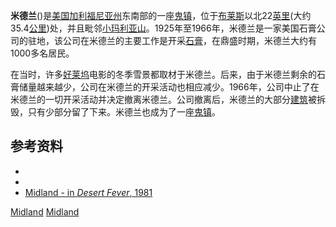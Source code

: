 {{noteTA
|1=zh-tw:密德蘭;zh-cn:米德兰
|2=zh-cn:县; zh-tw:郡; zh-hk:縣;
|3=zh-cn:里弗赛德; zh-tw:河濱; zh-hk:河邊;
}}
{{Infobox settlement
|name                     = 米德兰
|official_name            = 
|settlement_type          = [[鬼镇|鬼镇]]
|nickname                 = 
|motto                    = 

<!-- Images -->
|image_skyline            = 
|imagesize                = 
|image_caption            = 
|image_flag               = 
|image_seal               = 

<!-- Maps -->
|pushpin_map              = USA California
|pushpin_label_position   = left<!-- the position of the pushpin label: left, right, top, bottom, none -->
|pushpin_map_caption      = 米德兰在加利福尼亚州的位置
|pushpin_mapsize          =
|image_map                = 
|map_caption              = Location within Riverside county
|image_map1               = 
|mapsize1                 = 
|map_caption1             = 

<!-- Location -->
|subdivision_type         = [[List_of_sovereign_states|国家]]
|subdivision_name         = [[美国|美国]]
|subdivision_type1        = [[美国州份|州]]
|subdivision_name1        = [[加利福尼亚|加利福尼亚]]
|subdivision_type2        = [[县|县]]
|subdivision_name2        = [[里弗赛德县|里弗赛德县]]

<!-- General information -->
|timezone                 = PST
|utc_offset               = -8
|timezone_DST             = PDT
|utc_offset_DST           = -7
|elevation_footnotes      = 
|elevation_ft             = 
|coordinates_display      = inline,title
|coordinates_type         = type:city_region:US-CA_source:GNIS-enwiki
|latd = 33|latm = 51 |lats = 40|latNS = N
|longd = 114|longm = 48|longs = 08|longEW = W

<!-- Area/postal codes & others -->
|postal_code_type         = 
|postal_code              = 
|area_code                = 
|blank_name               = 
|blank_info               = 
|blank1_name              = 
|blank1_info              = 
|website                  = 
|footnotes                = 
}}
'''米德兰'''({{lang-en|'''Midland, California'''}})是[[美国|美国]][[加利福尼亚州|加利福尼亚州]]东南部的一座[[鬼镇|鬼镇]]，位于[[布莱斯_(诺森伯兰郡)|布莱斯]]以北22[[英里|英里]](大约35.4[[公里|公里]])处，并且毗邻[[小玛利亚山|小玛利亚山]]。1925年至1966年，米德兰是一家美国石膏公司的驻地，该公司在米德兰的主要工作是开采[[石膏|石膏]]，在鼎盛时期，米德兰大约有1000多名居民。

在当时，许多[[好莱坞|好莱坞]]电影的冬季雪景都取材于米德兰。后来，由于米德兰剩余的石膏储量越来越少，公司在米德兰的开采活动也相应减少。1966年，公司中止了在米德兰的一切开采活动并决定撤离米德兰。公司撤离后，米德兰的大部分[[建筑|建筑]]被拆毁，只有少部分留了下来。米德兰也成为了一座[[鬼镇|鬼镇]]。

==参考资料==
*{{cite news |title= Don't Go To Midland---It's Gone |url= http://www.designbycandy.com/personal/gone.htm |publisher= The Los Angeles Times |first= Charles |last= Hillinger |date= November 2, 1970 |accessdate= 2010-05-30 |archive-date= 2007-03-05 |archive-url= https://web.archive.org/web/20070305000244/http://www.designbycandy.com/personal/gone.htm |dead-url= no }}
*{{cite news  |title= Midland  |url= http://ludb.clui.org/ex/i/CA4920/  |publisher= The Center for Land Use Interpretation  |access-date= 2010-05-30  |archive-url= https://web.archive.org/web/20110606112345/http://ludb.clui.org/ex/i/CA4920/  |archive-date= 2011-06-06  |dead-url= yes  }}
* [http://vredenburgh.org/desert_fever/pages/riverside_county_09.htm Midland - in ''Desert Fever'', 1981]

[[Category:里弗赛德县城市|Midland]]
[[Category:加利福尼亞州鬼鎮|Midland]]